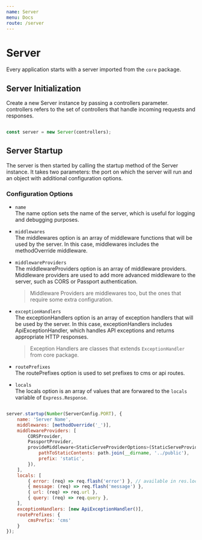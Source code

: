 ```yaml
---
name: Server
menu: Docs
route: /server
---
```


# Server

Every application starts with a server imported from the `core` package.

## Server Initialization

Create a new Server instance by passing a controllers parameter. controllers refers to the set of controllers that handle incoming requests and responses.

```javascript

const server = new Server(controllers);


```

## Server Startup

The server is then started by calling the startup method of the Server instance. It takes two parameters: the port on which the server will run and an object with additional configuration options.

### Configuration Options
- `name`  
The name option sets the name of the server, which is useful for logging and debugging purposes.

- `middlewares`  
The middlewares option is an array of middleware functions that will be used by the server. In this case, middlewares includes the methodOverride middleware.

- `middlewareProviders`  
The middlewareProviders option is an array of middleware providers. Middleware providers are used to add more advanced middleware to the server, such as CORS or Passport authentication.
  > Middleware Providers are middlewares too, but the ones that require some extra configuration.

- `exceptionHandlers`  
The exceptionHandlers option is an array of exception handlers that will be used by the server. In this case, exceptionHandlers includes ApiExceptionHandler, which handles API exceptions and returns appropriate HTTP responses.
  > Exception Handlers are classes that extends `ExceptionHandler` from core package. 

- `routePrefixes`  
The routePrefixes option is used to set prefixes to cms or api routes.

- `locals`  
The locals option is an array of values that are forwared to the `locals` variable of `Express.Response`.

```javascript

server.startup(Number(ServerConfig.PORT), {
    name: 'Server Name',
    middlewares: [methodOverride('_')],
    middlewareProviders: [
        CORSProvider,
        PassportProvider,
        provideMiddleware<StaticServeProviderOptions>(StaticServeProvider, {
            pathToStaticContents: path.join(__dirname, '../public'),
            prefix: 'static',
        }),
    ],
    locals: [
        { error: (req) => req.flash('error') }, // available in res.locals.error
        { message: (req) => req.flash('message') },
        { url: (req) => req.url },
        { query: (req) => req.query },
    ],
    exceptionHandlers: [new ApiExceptionHandler()],
    routePrefixes: {
        cmsPrefix: 'cms'
    }
});

```
